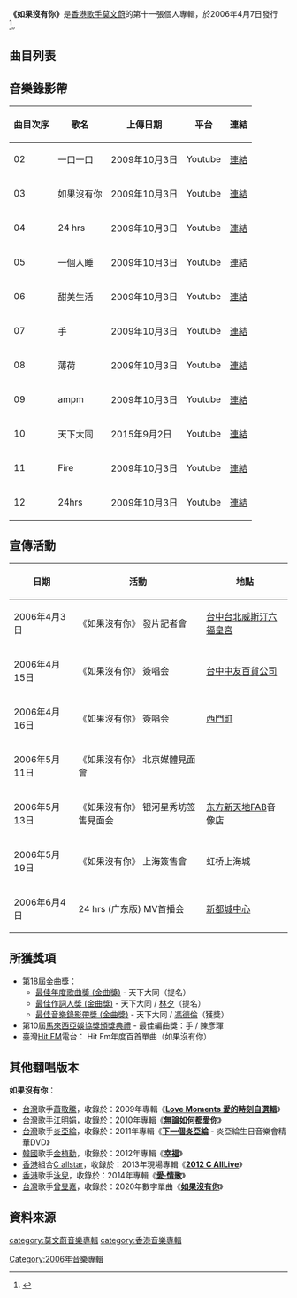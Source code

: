 {{Album infobox | <!-- See Wikipedia:WikiProject_Albums -->
| Name        = 如果没有你
| Type        = Album
| Artist      = [[莫文蔚|莫文蔚]]
| Cover       = Without You.jpg
| Released    = 2006年4月7日
| Recorded    = 2005年-2006年
| Genre       = [[國語流行音樂|國語流行音樂]]
| Length      = 
| Label       = [[台灣索尼音樂娛樂|新力博德曼]]
| Last album  = [[X_(莫文蔚專輯)|X]]<br>(2003年)
| This album  = '''如果沒有你'''<br>(2006年)
| Next album  = [[拉活|拉活]]<br>(2007年)
}}

'''《如果沒有你》'''是[[香港|香港]][[歌手|歌手]][[莫文蔚|莫文蔚]]的第十一張個人專輯，於2006年4月7日發行<ref>{{Cite book|title=我要做歌手 选秀必备|last=李双松著|first=|publisher=北京：中国青年出版社|year=2014.03|isbn=978-7-5153-2144-8|location=|pages=99}}</ref>。

== 曲目列表 ==
{{Tracklist
| collapsed = 
| headline = 
| font_size = 
| total_length = 

| extra_column = 

| title1 = 野
| note1 = 
| longnote1 = 
| music1 = Sharon Woolf、Steve Hillier
| lyrics1 = [[林唯|林唯]]
| arranger1 = [[小安|小安]]
| producer1 = [[阿弟仔|阿弟仔]]、[[周佳佑|周佳佑]]
| extra1 = 
| length1 = 

| title2 = 一口一口
| note2 = 
| longnote2 = 
| music2 = [[伍家輝|伍家輝]]
| lyrics2 = [[李焯雄|李焯雄]]
| arranger2 = [[劉文仁|劉文仁]]
| producer2 = [[李偲菘|李偲菘]]
| extra2 = 
| length2 = 

| title3 = 如果沒有你
| note3 = 
| longnote3 = 
| music3 = [[左安安|左安安]]
| lyrics3 = 李焯雄
| arranger3 = [[周恆毅|周恆毅]]
| producer3 = [[薛忠銘|薛忠銘]]
| extra3 = 
| length3 = 

| title4 = 24hrs
| note4 = 
| longnote4 = 
| music4 = Jem Griffiths、Justin Griffiths
| lyrics4 = [[林夕|林夕]]
| arranger4 = [[Adam_Lee|Adam Lee]]
| producer4 = 李偲菘
| extra4 = 
| length4 = 

| title5 = 一個人睡
| note5 = 
| longnote5 = 
| music5 = Rachael Yamagata、John Alagia
| lyrics5 = 李焯雄
| arranger5 = Adam Lee
| producer5 = 李偲菘
| extra5 = 
| length5 = 

| title6 = 甜美生活
| note6 = 
| longnote6 = 
| music6 = Maria Mena、Arvid Solvang
| lyrics6 = 李焯雄
| arranger6 = [[福井昌彥|福井昌彥]]
| producer6 = 李偲菘
| extra6 = 
| length6 = 

| title7 = 手
| note7 = 
| longnote7 = 
| music7 = [[蔡健雅|蔡健雅]]
| lyrics7 = 李焯雄
| arranger7 = [[陳彥暉|陳彥暉]]
| producer7 = 李偲菘
| extra7 = 
| length7 = 

| title8 = 薄荷
| note8 = 
| longnote8 = 
| music8 = 伍家輝
| lyrics8 = 李焯雄
| arranger8 = 莫壯耀
| producer8 = 李偲菘
| extra8 = 
| length8 = 

| title9 = AM PM
| note9 = 
| longnote9 = 
| music9 = [[李偉菘|李偉菘]]
| lyrics9 = 李焯雄
| arranger9 = Adam Lee
| producer9 = 李偉菘、李偲菘
| extra9 = 
| length9 = 

| title10 = 天下大同
| note10 = 
| longnote10 = 
| music10 = [[周杰倫|周杰倫]]
| lyrics10 = 林夕
| arranger10 = Adam Lee
| producer10 = 李偉菘
| extra10 = 
| length10 = 

| title11 = Fire
| note11 = 
| longnote11 = 
| music11 = Johan Ramstr-m、Patrik Magnusson、Niklas Bergwall、Niclas Kings、Daniel Wahlgren
| lyrics11 = [[周耀輝|周耀輝]]
| arranger11 = Kenn C
| producer11 = 李偲菘
| extra11 = 
| length11 = 

| title12 = 24hrs (粵)
| note12 = 
| longnote12 = 
| music12 = Jem Griffiths、Justin Griffiths
| lyrics12 = 林夕
| arranger12 = Adam Lee
| producer12 = 李偲菘
| extra12 = 
| length12 = 

| title13 = 眾生緣 (粵)
| note13 = 
| longnote13 = 
| music13 = 周杰倫
| lyrics13 = 林夕
| arranger13 = Adam Lee
| producer13 = 李偉菘
| extra13 = 
| length13 = 
}}

==音樂錄影帶==
{|class="wikitable sortable"
|-
!曲目次序
!歌名
!上傳日期
!平台
!連結
|-
| 02 || 一口一口 || 2009年10月3日 || Youtube || [https://www.youtube.com/watch?v=85kGEpFWc-I 連結]{{Wayback|url=https://www.youtube.com/watch?v=85kGEpFWc-I |date=20160402024938 }}
|-
| 03 || 如果沒有你 || 2009年10月3日 || Youtube || [https://www.youtube.com/watch?v=Y_tzKN2EoX8 連結]{{Wayback|url=https://www.youtube.com/watch?v=Y_tzKN2EoX8 |date=20151009140132 }}
|-
| 04 || 24 hrs || 2009年10月3日 || Youtube || [https://www.youtube.com/watch?v=4ooEnDMNoT0 連結]{{Wayback|url=https://www.youtube.com/watch?v=4ooEnDMNoT0 |date=20160325070347 }}
|-
| 05 || 一個人睡 || 2009年10月3日 || Youtube || [https://www.youtube.com/watch?v=5NfRpZinjok 連結]{{Wayback|url=https://www.youtube.com/watch?v=5NfRpZinjok |date=20160316222547 }}
|-
| 06 || 甜美生活 || 2009年10月3日 || Youtube || [https://www.youtube.com/watch?v=KLEnwp5056k 連結]{{Wayback|url=https://www.youtube.com/watch?v=KLEnwp5056k |date=20160329192309 }}
|-
| 07 || 手 || 2009年10月3日 || Youtube || [https://www.youtube.com/watch?v=SBU6vlXTsgM 連結]{{Wayback|url=https://www.youtube.com/watch?v=SBU6vlXTsgM |date=20160325155736 }}
|-
| 08 || 薄荷 || 2009年10月3日 || Youtube || [https://www.youtube.com/watch?v=YT8L6rpt9y4 連結]{{Wayback|url=https://www.youtube.com/watch?v=YT8L6rpt9y4 |date=20160328063308 }}
|-
| 09 || ampm || 2009年10月3日 || Youtube || [https://www.youtube.com/watch?v=6eI9oHzgR4o 連結]{{Wayback|url=https://www.youtube.com/watch?v=6eI9oHzgR4o |date=20151204061439 }}
|-
| 10 || 天下大同 || 2015年9月2日 || Youtube || [https://www.youtube.com/watch?v=bdAGDU-EtV4 連結] {{Wayback|url=https://www.youtube.com/watch?v=bdAGDU-EtV4 |date=20200801143927 }}
|-
| 11 || Fire || 2009年10月3日 || Youtube || [https://www.youtube.com/watch?v=OVCeB_Nf0P0 連結]{{Wayback|url=https://www.youtube.com/watch?v=OVCeB_Nf0P0 |date=20160401092139 }}
|-
| 12 ||24hrs || 2009年10月3日 || Youtube || [https://www.youtube.com/watch?v=bi4gk3ziaks 連結]{{Wayback|url=https://www.youtube.com/watch?v=bi4gk3ziaks |date=20160316103050 }}
|}

==宣傳活動==
{| class="wikitable"
|-
!日期
!活動
!地點
|-
| 2006年4月3日 ||《如果沒有你》 發片記者會 || [[台中|台中]][[台北威斯汀六福皇宮|台北威斯汀六福皇宮]]
|-
| 2006年4月15日 ||《如果沒有你》 簽唱会 || [[台中|台中]][[中友百貨公司|中友百貨公司]]
|-
| 2006年4月16日 ||《如果沒有你》 簽唱会 || [[西門町|西門町]]
|-
| 2006年5月11日 ||《如果沒有你》 北京媒體見面會 || 
|-
| 2006年5月13日 ||《如果沒有你》 银河星秀坊签售見面会 || [[东方新天地|东方新天地]]FAB音像店
|-
| 2006年5月19日 ||《如果沒有你》 上海簽售會 || 虹桥上海城
|-
| 2006年6月4日 ||24 hrs (广东版) MV首播会 || [[新都城中心|新都城中心]]
|}

==所獲獎項==
*[[第18屆金曲獎|第18屆金曲獎]]：
**[[最佳年度歌曲獎_(金曲獎)|最佳年度歌曲獎 (金曲獎)]] - 天下大同（提名）
**[[最佳作詞人獎_(金曲獎)|最佳作詞人獎 (金曲獎)]] - 天下大同 / [[林夕|林夕]]（提名）
**[[最佳音樂錄影帶獎_(金曲獎)|最佳音樂錄影帶獎 (金曲獎)]] - 天下大同 / [[馮德倫|馮德倫]]（獲獎）
*第10屆[[馬來西亞娛協獎頒獎典禮|馬來西亞娛協獎頒獎典禮]] - 最佳編曲獎：手 / 陳彥琿
*臺灣[[Hit_FM|Hit FM]]電台： Hit Fm年度百首單曲（如果沒有你）

== 其他翻唱版本 ==
'''如果沒有你'''：
*[[台灣|台灣]]歌手[[蕭敬騰|蕭敬騰]]，收錄於：2009年專輯《'''[[Love_Moments_愛的時刻自選輯|Love Moments 愛的時刻自選輯]]'''》
*[[台灣|台灣]]歌手[[江明娟|江明娟]]，收錄於：2010年專輯《'''[[無論如何都愛你|無論如何都愛你]]'''》
*[[台灣|台灣]]歌手[[炎亞綸|炎亞綸]]，收錄於：2011年專輯《'''[[下一個炎亞綸|下一個炎亞綸]]''' - 炎亞綸生日音樂會精華DVD》
*[[韓國|韓國]]歌手[[金楨勳|金楨勳]]，收錄於：2012年專輯《'''[[幸福|幸福]]'''》
*[[香港|香港]]組合[[C_allstar|C allstar]]，收錄於：2013年現場專輯《'''[[2012_C_AllLive|2012 C AllLive]]'''》
*[[香港|香港]]歌手[[泳兒|泳兒]]，收錄於：2014年專輯《'''[[愛·情歌|愛·情歌]]'''》
*[[台灣|台灣]]歌手[[曾昱嘉|曾昱嘉]]，收錄於：2020年數字單曲《'''[[如果沒有你|如果沒有你]]'''》

== 資料來源 ==
<div class="references-small">
<references />
</div>

{{莫文蔚}}

[[category:莫文蔚音樂專輯|category:莫文蔚音樂專輯]]
[[category:香港音樂專輯|category:香港音樂專輯]]
[[Category:2006年音樂專輯|Category:2006年音樂專輯]]